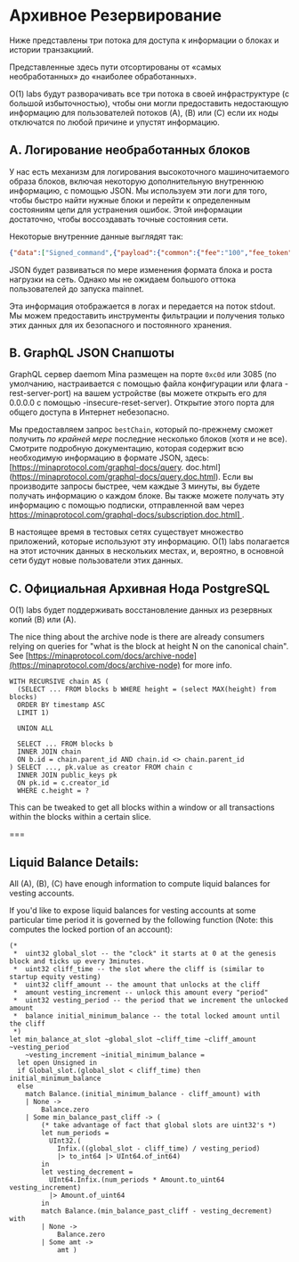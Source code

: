 
# Архивное Резервирование

Ниже представлены три потока для доступа к информации о блоках и истории транзакциий.

Представленные здесь пути отсортированы от «самых необработанных» до «наиболее обработанных».

O(1) labs будут разворачивать все три потока в своей инфраструктуре (с большой избыточностью), чтобы они могли предоставить недостающую информацию для пользователей потоков (A), (B) или (C) если их ноды отключатся по любой причине и упустят информацию.

## A. Логирование необработанных блоков

У нас есть механизм для логирования высокоточного машиночитаемого образа блоков, включая некоторую дополнительную внутреннюю информацию, с помощью JSON. Мы используем эти логи для того, чтобы быстро найти нужные блоки и перейти к определенным состояниям цепи для устранения ошибок. Этой информации достаточно, чтобы воссоздавать точные состояния сети.

Некоторые внутренние данные выглядят так:

```json
{"data":["Signed_command",{"payload":{"common":{"fee":"100","fee_token":"1","fee_payer_pk":"B62qixbmBBmCmv1xH5SeF1hw6EqwSNVPi9B28epa3phqVMSyuZk9EoH","nonce":"340","valid_until":"4294967295","memo":"E4YM2vTHhWEg66xpj52JErHUBU4pZ1yageL4TVDDpTTSsv8mK6YaH"},"body":["Payment",{"source_pk":"B62qixbmBBmCmv1xH5SeF1hw6EqwSNVPi9B28epa3phqVMSyuZk9EoH","receiver_pk":"B62qm2GCuGCEK79mEjeyaeiFoukThuZLJCHGe9HAzuAnfbtS5FHtPnP","token_id":"1","amount":"100000000"}]},"signer":"B62qixbmBBmCmv1xH5SeF1hw6EqwSNVPi9B28epa3phqVMSyuZk9EoH","signature":"7mXGz8Df1gu92HVWGue24wcrGxDWkgQrDK59xQGXc627PKFQvVAPSzZn7JMkHtfdBUXavDHcgLBZy4iR4UmA5seRCPMkFDci"}],"status":["Applied",{"fee_payer_account_creation_fee_paid":null,"receiver_account_creation_fee_paid":null,"created_token":null},{"fee_payer_balance":"31866000100000","source_balance":"31866000100000","receiver_balance":"34099000000"}]}],"coinbase":["One",null],"internal_command_balances":[["Coinbase",{"coinbase_receiver_balance":"75477804514901","fee_transfer_receiver_balance":null}],["Fee_transfer",{"receiver1_balance":"65266376010003","receiver2_balance":"78601129170700"}],["Fee_transfer",{"receiver1_balance":"66001820000000","receiver2_balance":"76870784414900"}],["Fee_transfer",{"receiver1_balance":"71158365898775","receiver2_balance":"59264207944722"}],["Fee_transfer",{"receiver1_balance":"68546088449962","receiver2_balance":"66721919100000"}],["Fee_transfer",{"receiver1_balance":"67700798001000","receiver2_balance":"66372760000000"}],["Fee_transfer",{"receiver1_balance":"85383891400000","receiver2_balance":"107174952265469"}],["Fee_transfer",{"receiver1_balance":"65879310000000","receiver2_balance":"66282230000000"}]]}]},"delta_transition_chain_proof":["jxLZWooV57gKCmanzCHHt1CDbHfUpMu6MkynUdqN9ZkBUJi7B1W",[]]}
```

JSON будет развиваться по мере изменения формата блока и роста нагрузки на сеть. Однако мы не ожидаем большого оттока пользователей до запуска mainnet.

Эта информация отображается в логах и передается на поток stdout. Мы можем предоставить инструменты фильтрации и получения только этих данных для их безопасного и постоянного хранения.

## B. GraphQL JSON Снапшоты

GraphQL сервер daemom Mina размещен на порте `0xc0d` или 3085 (по умолчанию, настраивается с помощью файла конфигурации или флага -rest-server-port) на вашем устройстве (вы можете открыть его для 0.0.0.0 с помощью -insecure-reset-server). Открытие этого порта для общего доступа в Интернет небезопасно.

Мы предоставляем запрос `bestChain`, который по-прежнему сможет получить *по крайней мере* последние несколько блоков (хотя и не все). Смотрите подробную документацию, которая содержит всю необходимую информацию в формате JSON, здесь: [https://minaprotocol.com/graphql-docs/query. doc.html] (https://minaprotocol.com/graphql-docs/query.doc.html). Если вы производите запросы быстрее, чем каждые 3 минуты, вы будете получать информацию о каждом блоке. Вы также можете получать эту информацию с помощью подписки, отправленной вам через [https://minaprotocol.com/graphql-docs/subscription.doc.html] ](https://minaprotocol.com/graphql-docs/subscription.doc.html). 

В настоящее время в тестовых сетях существует множество приложений, которые используют эту информацию. O(1) labs полагается на этот источник данных в нескольких местах, и, вероятно, в основной сети будут новые пользователи этих данных.

## C. Официальная Архивная Нода PostgreSQL

O(1) labs будет поддерживать восстановление данных из резервных копий (B) или (A).

The nice thing about the archive node is there are already consumers relying on queries for "what is the block at height N on the canonical chain". See [https://minaprotocol.com/docs/archive-node](https://minaprotocol.com/docs/archive-node) for more info.

```
WITH RECURSIVE chain AS (
  (SELECT ... FROM blocks b WHERE height = (select MAX(height) from blocks)
  ORDER BY timestamp ASC
  LIMIT 1)

  UNION ALL

  SELECT ... FROM blocks b
  INNER JOIN chain
  ON b.id = chain.parent_id AND chain.id <> chain.parent_id
) SELECT ..., pk.value as creator FROM chain c
  INNER JOIN public_keys pk
  ON pk.id = c.creator_id
  WHERE c.height = ?

```

This can be tweaked to get all blocks within a window or all transactions within the blocks within a certain slice.

===

## Liquid Balance Details:

All (A), (B), (C) have enough information to compute liquid balances for vesting accounts.

If you'd like to expose liquid balances for vesting accounts at some particular time period it is governed by the following function (Note: this computes the locked portion of an account):

```
(*  
 *  uint32 global_slot -- the "clock" it starts at 0 at the genesis block and ticks up every 3minutes.
 *  uint32 cliff_time -- the slot where the cliff is (similar to startup equity vesting)
 *  uint32 cliff_amount -- the amount that unlocks at the cliff
 *  amount vesting_increment -- unlock this amount every "period"
 *  uint32 vesting_period -- the period that we increment the unlocked amount
 *  balance initial_minimum_balance -- the total locked amount until the cliff
 *)
let min_balance_at_slot ~global_slot ~cliff_time ~cliff_amount ~vesting_period
    ~vesting_increment ~initial_minimum_balance =
  let open Unsigned in
  if Global_slot.(global_slot < cliff_time) then initial_minimum_balance
  else
    match Balance.(initial_minimum_balance - cliff_amount) with
    | None ->
        Balance.zero
    | Some min_balance_past_cliff -> (
        (* take advantage of fact that global slots are uint32's *)
        let num_periods =
          UInt32.(
            Infix.((global_slot - cliff_time) / vesting_period)
            |> to_int64 |> UInt64.of_int64)
        in
        let vesting_decrement =
          UInt64.Infix.(num_periods * Amount.to_uint64 vesting_increment)
          |> Amount.of_uint64
        in
        match Balance.(min_balance_past_cliff - vesting_decrement) with
        | None ->
            Balance.zero
        | Some amt ->
            amt )

```
